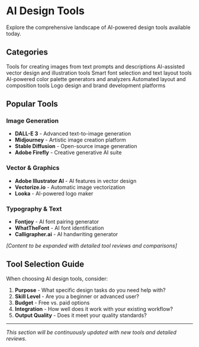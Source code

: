 # AI Design Tools


<Callout type="info" emoji="🛠️">
  Explore the comprehensive landscape of AI-powered design tools available today.
</Callout>

## Categories

<Cards>
  <Card title="Image Generation" href="/tools/image-generation">
    Tools for creating images from text prompts and descriptions
  </Card>
  <Card title="Vector Graphics" href="/tools/vector-graphics">
    AI-assisted vector design and illustration tools
  </Card>
  <Card title="Typography" href="/tools/typography">
    Smart font selection and text layout tools
  </Card>
  <Card title="Color Tools" href="/tools/color-tools">
    AI-powered color palette generators and analyzers
  </Card>
  <Card title="Layout Design" href="/tools/layout-design">
    Automated layout and composition tools
  </Card>
  <Card title="Brand Identity" href="/tools/brand-identity">
    Logo design and brand development platforms
  </Card>
</Cards>

## Popular Tools

### Image Generation
- **DALL-E 3** - Advanced text-to-image generation
- **Midjourney** - Artistic image creation platform
- **Stable Diffusion** - Open-source image generation
- **Adobe Firefly** - Creative generative AI suite

### Vector & Graphics
- **Adobe Illustrator AI** - AI features in vector design
- **Vectorize.io** - Automatic image vectorization
- **Looka** - AI-powered logo maker

### Typography & Text
- **Fontjoy** - AI font pairing generator
- **WhatTheFont** - AI font identification
- **Calligrapher.ai** - AI handwriting generator

*[Content to be expanded with detailed tool reviews and comparisons]*

## Tool Selection Guide

When choosing AI design tools, consider:

1. **Purpose** - What specific design tasks do you need help with?
2. **Skill Level** - Are you a beginner or advanced user?
3. **Budget** - Free vs. paid options
4. **Integration** - How well does it work with your existing workflow?
5. **Output Quality** - Does it meet your quality standards?

---

*This section will be continuously updated with new tools and detailed reviews.*
